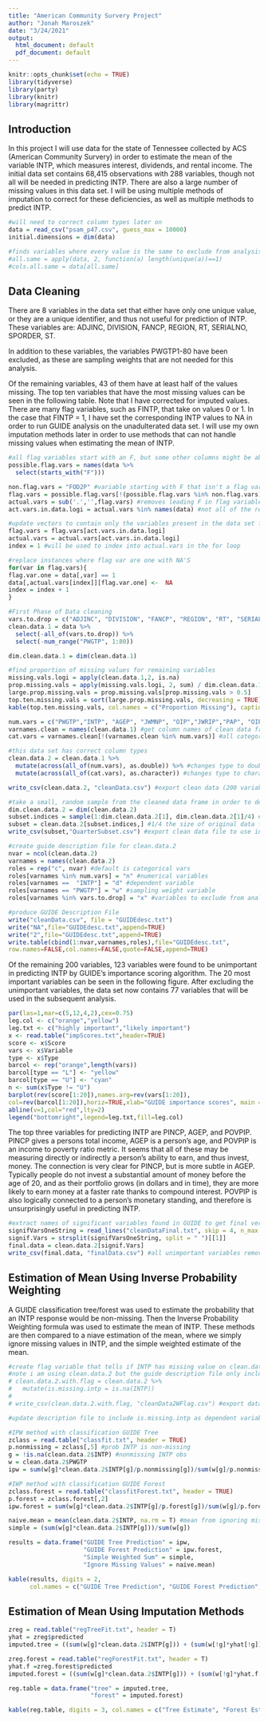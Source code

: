 ```yaml
---
title: "American Community Survery Project"
author: "Jonah Maroszek"
date: "3/24/2021"
output:
  html_document: default
  pdf_document: default
---
```


```r
knitr::opts_chunk$set(echo = TRUE)
library(tidyverse)
library(party)
library(knitr)
library(magrittr)
```
## Introduction
In this project I will use data for the state of Tennessee collected by ACS (American Community Survery) in order to estimate the mean of the variable INTP, which measures interest, dividends, and rental income. The initial data set contains 68,415 observations with 288 variables, though not all will be needed in predicting INTP. There are also a large number of missing values in this data set. I will be using multiple methods of imputation to correct for these deficiencies, as well as multiple methods to predict INTP.

```r
#will need to correct column types later on 
data = read_csv("psam_p47.csv", guess_max = 10000)
initial.dimensions = dim(data)

#finds variables where every value is the same to exclude from analysis
#all.same = apply(data, 2, function(a) length(unique(a))==1)
#cols.all.same = data[all.same]
```

## Data Cleaning
There are 8 variables in the data set that either have only one unique value, or they are a unique identifier, and thus not useful for prediction of INTP. These variables are: ADJINC, DIVISION, FANCP, REGION, RT, SERIALNO, SPORDER, ST.  

In addition to these variables, the variables PWGTP1-80 have been excluded, as these are sampling weights that are not needed for this analysis.  

Of the remaining variables, 43 of them have at least half of the values missing. The top ten variables that have the most missing values can be seen in the following table. Note that I have corrected for imputed values. There are many flag variables, such as FINTP, that take on values 0 or 1. In the case that FINTP = 1, I have set the corresponding INTP values to NA in order to run GUIDE analysis on the unadulterated data set. I will use my own imputation methods later in order to use methods that can not handle missing values when estimating the mean of INTP.
```r

#all flag variables start with an F, but some other columns might be absorbed too
possible.flag.vars = names(data %>% 
  select(starts_with("F"))) 

non.flag.vars = "FOD2P" #variable starting with F that isn't a flag variable
flag.vars = possible.flag.vars[!(possible.flag.vars %in% non.flag.vars)] #removes none-flag vars 
actual.vars = sub('.','',flag.vars) #removes leading F in flag variables
act.vars.in.data.logi = actual.vars %in% names(data) #not all of the real variables exist in the person data set

#update vectors to contain only the variables present in the data set for both the flag variables and the regular variable
flag.vars = flag.vars[act.vars.in.data.logi]
actual.vars = actual.vars[act.vars.in.data.logi]
index = 1 #will be used to index into actual.vars in the for loop 

#replace instances where flag var are one with NA'S
for(var in flag.vars){
flag.var.one = data[,var] == 1
data[,actual.vars[index]][flag.var.one] <-  NA
index = index + 1
}
```


```r
#First Phase of Data cleaning
vars.to.drop = c("ADJINC", "DIVISION", "FANCP", "REGION", "RT", "SERIALNO", "SPORDER", "ST")
clean.data.1 = data %>% 
  select(-all_of(vars.to.drop)) %>% 
  select(-num_range("PWGTP", 1:80)) 

dim.clean.data.1 = dim(clean.data.1)

#find proportion of missing values for remaining variables
missing.vals.logi = apply(clean.data.1,2, is.na)
prop.missing.vals = apply(missing.vals.logi, 2, sum) / dim.clean.data.1[1]
large.prop.missing.vals = prop.missing.vals[prop.missing.vals > 0.5]
top.ten.missing.vals = sort(large.prop.missing.vals, decreasing = TRUE)[1:10]
kable(top.ten.missing.vals, col.names = c("Proportion Missing"), caption = "Variables and Proportion of Missing Values", digits = 3)
```

```r
num.vars = c("PWGTP","INTP", "AGEP", "JWMNP", "OIP","JWRIP","PAP", "OIP", "RETP","SEMP", "SSIP", "SSP", "WKWN", "WKHP", "WAGP","PINCP", "PERNP","POVPIP", "CITWP", "MARHYP", "YOEP") #numerical variables 
varnames.clean = names(clean.data.1) #get column names of clean data frame
cat.vars = varnames.clean[!(varnames.clean %in% num.vars)] #all categorical variables

#this data set has correct column types 
clean.data.2 = clean.data.1 %>% 
  mutate(across(all_of(num.vars), as.double)) %>% #changes type to double 
  mutate(across(all_of(cat.vars), as.character)) #changes type to character 

write_csv(clean.data.2, "cleanData.csv") #export clean data (200 variables) file to use in guide
```


```r
#take a small, random sample from the cleaned data frame in order to decrease run time of guide importance scoring algorithm
dim.clean.data.2 = dim(clean.data.2)
subset.indices = sample(1:dim.clean.data.2[1], dim.clean.data.2[1]/4) #randomly picked subset 
subset = clean.data.2[subset.indices,] #1/4 the size of original data frame
write_csv(subset,"QuarterSubset.csv") #export clean data file to use in guide
```

```r
#create guide description file for clean.data.2 
nvar = ncol(clean.data.2)
varnames = names(clean.data.2)
roles = rep("c", nvar) #default is categorical vars
roles[varnames %in% num.vars] = "n" #numerical variables
roles[varnames ==  "INTP"] = "d" #dependent variable
roles[varnames == "PWGTP"] = "w" #sampling weight variable
roles[varnames %in% vars.to.drop] = "x" #variables to exclude from analysis

#produce GUIDE Description File
write("cleanData.csv", file = "GUIDEdesc.txt")
write("NA",file="GUIDEdesc.txt",append=TRUE)
write("2",file="GUIDEdesc.txt",append=TRUE)
write.table(cbind(1:nvar,varnames,roles),file="GUIDEdesc.txt",
row.names=FALSE,col.names=FALSE,quote=FALSE,append=TRUE)
```
Of the remaining 200 variables, 123 variables were found to be unimportant in predicting INTP by GUIDE's importance scoring algorithm. The 20 most important variables can be seen in the following figure. After excluding the unimportant variables, the data set now contains 77 variables that will be used in the subsequent analysis.

```r
par(las=1,mar=c(5,12,4,2),cex=0.75)
leg.col <- c("orange","yellow")
leg.txt <- c("highly important","likely important")
x <- read.table("impScores.txt",header=TRUE)
score <- x$Score
vars <- x$Variable
type <- x$Type
barcol <- rep("orange",length(vars))
barcol[type == "L"] <- "yellow"
barcol[type == "U"] <- "cyan"
n <- sum(x$Type != "U")
barplot(rev(score[1:20]),names.arg=rev(vars[1:20]),
col=rev(barcol[1:20]),horiz=TRUE,xlab="GUIDE importance scores", main = "Top 20 Important Variables")
abline(v=1,col="red",lty=2)
legend("bottomright",legend=leg.txt,fill=leg.col)

```


The top three variables for predicting INTP are PINCP, AGEP, and POVPIP. PINCP gives a persons total income, AGEP is a person's age, and POVPIP is an income to poverty ratio metric. It seems that all of these may be measuring directly or indirectly a person's ability to earn, and thus invest, money. The connection is very clear for PINCP, but is more subtle in AGEP. Typically people do not invest a substantial amount of money before the age of 20, and as their portfolio grows (in dollars and in time), they are more likely to earn money at a faster rate thanks to compound interest. POVPIP is also logically connected to a person's monetary standing, and therefore is unsurprisingly useful in predicting INTP.


```r
#extract names of significant variables found in GUIDE to get final version of the data set for analysis
signifVarsOneString = read_lines("cleanDataFinal.txt", skip = 4, n_max = 1)
signif.Vars = strsplit(signifVarsOneString, split = " ")[[1]]
final.data = clean.data.2[signif.Vars]
write_csv(final.data, "finalData.csv") #all unimportant variables removed; 77 remaining
```

## Estimation of Mean Using Inverse Probability Weighting
A GUIDE classification tree/forest was used to estimate the probability that an INTP response would be non-missing. Then the Inverse Probability Weighting formula was used to estimate the mean of INTP. These methods are then compared to a niave estimation of the mean, where we simply ignore missing values in INTP, and the simple weighted estimate of the mean.
```r
#create flag variable that tells if INTP has missing value on clean.data.2 ("cleanData.csv") to use for classification tree/forest
#note i am using clean.data.2 but the guide description file only includes the variables present in finalData and the flag variable for INTP
# clean.data.2.with.flag = clean.data.2 %>% 
#   mutate(is.missing.intp = is.na(INTP))
# 
# write_csv(clean.data.2.with.flag, "cleanData2WFlag.csv") #export data to use in GUIDE

#update description file to include is.missing.intp as dependent variable and remove intp from this part
```

```r
#IPW method with classification GUIDE Tree
zclass = read.table("classfit.txt", header = TRUE)
p.nonmissing = zclass[,5] #prob INTP is non-missing
g = !is.na(clean.data.2$INTP) #nonmissing INTP obs
w = clean.data.2$PWGTP
ipw = sum(w[g]*clean.data.2$INTP[g]/p.nonmissing[g])/sum(w[g]/p.nonmissing[g])

#IWP method with classification GUIDE Forest
zclass.forest = read.table("classfitForest.txt", header = TRUE)
p.forest = zclass.forest[,2]
ipw.forest = sum(w[g]*clean.data.2$INTP[g]/p.forest[g])/sum(w[g]/p.forest[g])

naive.mean = mean(clean.data.2$INTP, na.rm = T) #mean from ignoring misisng values
simple = (sum(w[g]*clean.data.2$INTP[g]))/sum(w[g])

results = data.frame("GUIDE Tree Prediction" = ipw, 
                     "GUIDE Forest Prediction" = ipw.forest,
                     "Simple Weighted Sum" = simple,
                     "Ignore Missing Values" = naive.mean)

kable(results, digits = 2,
      col.names = c("GUIDE Tree Prediction", "GUIDE Forest Prediction", "Simple Weighted Sum", "Niave Mean"))
```



## Estimation of Mean Using Imputation Methods
```r
zreg = read.table("regTreeFit.txt", header = T)
yhat = zreg$predicted
imputed.tree = ((sum(w[g]*clean.data.2$INTP[g])) + (sum(w[!g]*yhat[!g])))/(sum(w))  

zreg.forest = read.table("regForestFit.txt", header = T)
yhat.f =zreg.forest$predicted
imputed.forest = ((sum(w[g]*clean.data.2$INTP[g])) + (sum(w[!g]*yhat.f[!g])))/(sum(w)) 

reg.table = data.frame("tree" = imputed.tree,
                       "forest" = imputed.forest)

kable(reg.table, digits = 3, col.names = c("Tree Estimate", "Forest Estimate"))
```





